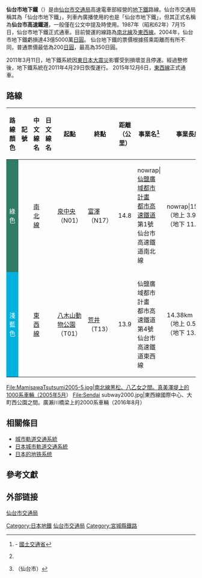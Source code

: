 {{NoteTA |G1=Railway |G2=Transport
|1=zh-cn:地铁; zh-hk:地鐵; zh-mo:地鐵; zh-sg:地铁; zh-tw:地下鐵;
}}
{{Infobox public transit
| box_width                   =300px
| name                        =仙台市地下鐵<br>{{lang-ja|仙台市地下鉄}}
| image                       =Sendai City Subway Logo.svg
| alt                         =仙台市地下鐵系統識別標誌
| imagesize                   =150px
| image2                      =Sendai subway 1014 20081021.jpg
| caption2                    ={{link-ja|仙台市交通局1000系電聯車|仙台市交通局1000系電車|仙台市地下鐵1000系列車}}，2008年時攝於[[八乙女車站|八乙女]]至[[黑松車站_(宮城縣)|黑松]]路段間。
| alt2                        =
| imagesize2                  =
| image3                      =
| alt3                        =
| imagesize3                  =
| owner                       =
| locale                      = {{JPN}}[[宮城縣|宮城縣]][[仙台市|仙台市]]
| transit_type                = [[地下鐵|地下鐵]]
| lines                       =2條
| stations                    =29
| ridership                   =168,000人次（2014年度）{{R|H27}}
| annual_ridership            =61,314,000人次（2014年度）{{R|H27}}
| Chairman                    =
| chief_executive             =
| headquarters                =[[宮城縣|宮城縣]][[仙台市|仙台市]][[青葉區|青葉區]]木町通一丁目4番15號
| website                     ={{url|http://www.kotsu.city.sendai.jp/subway/|www.kotsu.city.sendai.jp/subway}}
| callcentre                  =
| began_operation             =1987年7月15日（南北線）<br />2015年12月6日（東西線）
| operation_will_start        =
| ended_operation             =
| operator                    =[[仙台市交通局|仙台市交通局]]
| marks                       =
| host                        =
| vehicles                    =
| train_length                =
| headway                     =
| system_length               =28.7 km
| notrack                     =
| track_gauge                 =南北線：1,067 mm（[[窄軌|窄軌]]）<br>東西線：1,435 mm（[[標準軌|標準軌]]）
| ogauge                      =
| minimum_radius_of_curvature =
| el                          =[[高架電纜|高架電纜]]（1500[[伏特|伏特]][[直流電|直流電]]）
| average_speed               =
| top_speed                   =75 km/h（南北線）<br />70 km/h（東西線）
| osm_id                      =
| map                         =[[File:SendaiSubwayRouteMap.svg|280px]]
| map_name                    =仙台市地下鐵路線圖
| map_state                   =show
}}
'''仙台市地下鐵'''（{{jpn|j= 仙台市地下鉄|hg=せんだいしちかてつ|rm= Sendaishi chikatetsu|f=y}}）是由[[仙台市|仙台市]][[仙台市交通局|交通局]]高速電車部經營的[[地下鐵|地下鐵]]路線。仙台市交通局稱其為「仙台市地下鐵」，列車內廣播使用的也是「仙台市地下鐵」，但其正式名稱為'''仙台市高速鐵道'''，一般僅在公文中提及時使用。1987年（昭和62年）7月15日，仙台市地下鐵正式通車。目前營運的線路為[[仙台市地下鐵南北線|南北線]]及[[仙台市地下鐵東西線|東西線]]。2004年，仙台市地下鐵虧損達43億5000萬[[日圓|日圓]]。
仙台地下鐵的票價根據搭乘距離而有所不同，普通票價最低為200[[日圓|日圓]]，最高為350日圓。

2011年3月11日，地下鐵系統因[[東日本大震災|東日本大震災]]影響受到損壞並且停運。經過整修後，地下鐵系統在2011年4月29日恢復運行。
2015年12月6日，[[仙台市地下鐵東西線|東西線]]正式通車。

== 路線 ==
{| class="wikitable sortable"
|-
!路線顏色
!記號
!style="width: 4em"|中文線名
!style="width: 4em"|日文線名
!class="unsortable"|起點
!class="unsortable"|終點
!style="width: 4em"|距離（公里）
!事業名<ref name="mlit">{{XLSlink|[http://www.mlit.go.jp/common/000167970.xls （2）都市高速鉄道 都市別内訳表 平成22年3月31日現在]}} - [[國土交通省|國土交通省]]</ref>
!事業長度<ref name="mlit"/><ref>{{PDFlink|[http://www.city.sendai.jp/toshi/toshikeikaku/shingikai/pdf/gijiroku/dai189kai956gou.pdf 仙塩広域都市計画 都市高速鉄道の変更（仙台市高速鉄道東西線）【仙台市決定】]}}（仙台市）</ref>
|-
!style="background:#317C66; color:white;"|綠色
|style="text-align:center"|{{車站編號c|#317C66|N}}
|[[仙台市地下鐵南北線|南北線]]
|{{lang|ja|南北線}}
|[[泉中央站_(宮城縣)|泉中央]]（N01）
|[[富澤站|富澤]]（N17）
|style="text-align:right;"|14.8
|nowrap|[[仙石線#都市高速鐵道事業|仙鹽廣域都市計畫<br />都市高速鐵道]]第1號<br />仙台市高速鐵道南北線
|nowrap|15.56km<br />（地上 {{0}}3.91km）<br />（地下 11.65km）
|-
!style="background:#00B1DD; color:white;"|淺藍色
|style="text-align:center"|{{車站編號c|#00B1DD|T}}
|[[仙台市地下鐵東西線|東西線]]
|{{lang|ja|東西線}}
|[[八木山動物公園站|八木山動物公園]]（T01）
|[[荒井站_(宮城縣)|荒井]]（T13）
|style="text-align:right;"|13.9
|仙鹽廣域都市計畫<br />都市高速鐵道第4號<br />仙台市高速鐵道東西線
|14.38km<br />（地上 {{0}}0.57km）<br />（地下 13.81km）
|}

<gallery heights="180" widths="240">
File:MamisawaTsutsumi2005-5.jpg|南北線黑松、八乙女之間。真美澤堤上的1000系車輛（2005年5月）
File:Sendai subway2000.jpg|東西線國際中心、大町西公園之間。廣瀨川橋梁上的2000系車輛（2016年8月）
</gallery>

== 相關條目 ==
* [[城市軌道交通系統|城市軌道交通系統]]
*[[日本城市軌道交通系統|日本城市軌道交通系統]]
* [[日本的地铁系统|日本的地铁系统]]

==參考文獻==
{{reflist|refs=
<ref name="H27">{{Cite web |url=http://www.kotsu.city.sendai.jp/kigyo/keiei/subway_27yosan.html |script-title=ja:平成27年度仙台市高速鉄道事業会計予算 |language=ja |archiveurl=https://web.archive.org/web/20151026054142/http://www.kotsu.city.sendai.jp/kigyo/keiei/subway_27yosan.html |archivedate=2015-10-26 |publisher=[[仙台市交通局|仙台市交通局]] |date= |accessdate=2015-10-26 |deadurl=yes }}</ref>
|
}}
== 外部链接 ==
[https://web.archive.org/web/20200514130644/https://www.kotsu.city.sendai.jp/ 仙台市交通局]

{{仙台大眾運輸}}
{{日本的地下鐵系統}}
{{DEFAULTSORT:Sendaishi Chikatetsu}}
{{Portal bar|日本|日本鐵路|鐵路|城市軌道交通}}

[[Category:日本地鐵|Category:日本地鐵]]
[[Category:仙台市交通局|]]
[[Category:宮城縣鐵路|Category:宮城縣鐵路]]